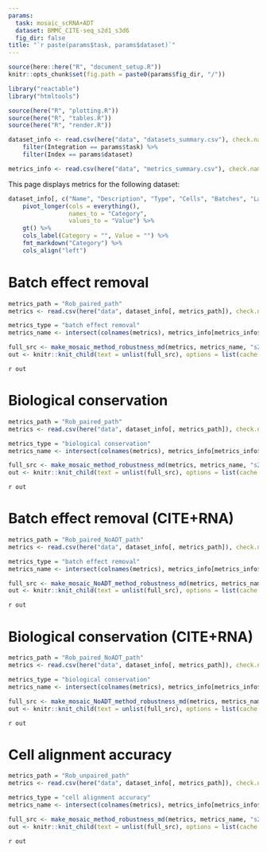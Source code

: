 ```yaml
---
params:
  task: mosaic_scRNA+ADT
  dataset: BMMC_CITE-seq_s2d1_s3d6
  fig_dir: false
title: "`r paste(params$task, params$dataset)`"
---
```


```r
source(here::here("R", "document_setup.R"))
knitr::opts_chunk$set(fig.path = paste0(params$fig_dir, "/"))
```

```r
library("reactable")
library("htmltools")
```

```r
source(here("R", "plotting.R"))
source(here("R", "tables.R"))
source(here("R", "render.R"))
```

```r
dataset_info <- read.csv(here("data", "datasets_summary.csv"), check.names = FALSE) %>%
    filter(Integration == params$task) %>%
    filter(Index == params$dataset)

metrics_info <- read.csv(here("data", "metrics_summary.csv"), check.names = FALSE)
```

This page displays metrics for the following dataset: 

```r
dataset_info[, c("Name", "Description", "Type", "Cells", "Batches", "Labels")] %>%
    pivot_longer(cols = everything(),
                 names_to = "Category",
                 values_to = "Value") %>%
    gt() %>%
    cols_label(Category = "", Value = "") %>%
    fmt_markdown("Category") %>%
    cols_align("left")
```

# Batch effect removal {.tabset .tabset-dropdown .tabset-fade}

```r
metrics_path = "Rob_paired_path"
metrics <- read.csv(here("data", dataset_info[, metrics_path]), check.names = FALSE)

metrics_type = "batch effect removal"
metrics_name <- intersect(colnames(metrics), metrics_info[metrics_info$Group == metrics_type, "Metrics"])

full_src <- make_mosaic_method_robustness_md(metrics, metrics_name, "s2d1", "s3d6")
out <- knitr::knit_child(text = unlist(full_src), options = list(cache = FALSE))
```


`r out`


# Biological conservation {.tabset .tabset-dropdown .tabset-fade}
```r
metrics_path = "Rob_paired_path"
metrics <- read.csv(here("data", dataset_info[, metrics_path]), check.names = FALSE)

metrics_type = "biological conservation"
metrics_name <- intersect(colnames(metrics), metrics_info[metrics_info$Group == metrics_type, "Metrics"])

full_src <- make_mosaic_method_robustness_md(metrics, metrics_name, "s2d1", "s3d6")
out <- knitr::knit_child(text = unlist(full_src), options = list(cache = FALSE))
```

`r out`


# Batch effect removal (CITE+RNA) {.tabset .tabset-dropdown .tabset-fade}

```r
metrics_path = "Rob_paired_NoADT_path"
metrics <- read.csv(here("data", dataset_info[, metrics_path]), check.names = FALSE)

metrics_type = "batch effect removal"
metrics_name <- intersect(colnames(metrics), metrics_info[metrics_info$Group == metrics_type, "Metrics"])

full_src <- make_mosaic_NoADT_method_robustness_md(metrics, metrics_name, "s2d1", "s3d6")
out <- knitr::knit_child(text = unlist(full_src), options = list(cache = FALSE))
```


`r out`


# Biological conservation (CITE+RNA) {.tabset .tabset-dropdown .tabset-fade}
```r
metrics_path = "Rob_paired_NoADT_path"
metrics <- read.csv(here("data", dataset_info[, metrics_path]), check.names = FALSE)

metrics_type = "biological conservation"
metrics_name <- intersect(colnames(metrics), metrics_info[metrics_info$Group == metrics_type, "Metrics"])

full_src <- make_mosaic_NoADT_method_robustness_md(metrics, metrics_name, "s2d1", "s3d6")
out <- knitr::knit_child(text = unlist(full_src), options = list(cache = FALSE))
```

`r out`


# Cell alignment accuracy {.tabset .tabset-dropdown .tabset-fade}
```r
metrics_path = "Rob_unpaired_path"
metrics <- read.csv(here("data", dataset_info[, metrics_path]), check.names = FALSE)

metrics_type = "cell alignment accuracy"
metrics_name <- intersect(colnames(metrics), metrics_info[metrics_info$Group == metrics_type, "Metrics"])

full_src <- make_mosaic_method_robustness_md(metrics, metrics_name, "s2d1", "s3d6")
out <- knitr::knit_child(text = unlist(full_src), options = list(cache = FALSE))
```

`r out`

